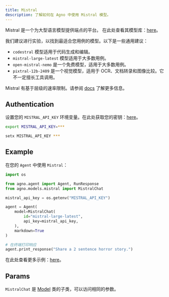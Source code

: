 ```yaml
---
title: Mistral
description: 了解如何在 Agno 中使用 Mistral 模型。
---
```


Mistral 是一个为大型语言模型提供端点的平台。
在此处查看其模型库：[here](https://docs.mistral.ai/getting-started/models/models_overview/)。

我们建议进行实验，以找到最适合您用例的模型。以下是一些通用建议：

- `codestral` 模型适用于代码生成和编辑。
- `mistral-large-latest` 模型适用于大多数用例。
- `open-mistral-nemo` 是一个免费模型，适用于大多数用例。
- `pixtral-12b-2409` 是一个视觉模型，适用于 OCR、文档转录和图像比较。它不一定擅长工具调用。

Mistral 有基于层级的速率限制。请参阅 [docs](https://docs.mistral.ai/deployment/laplateforme/tier/) 了解更多信息。

## Authentication

设置您的 `MISTRAL_API_KEY` 环境变量。在此处获取您的密钥：[here](https://console.mistral.ai/api-keys/)。

<CodeGroup>

```bash Mac
export MISTRAL_API_KEY=***
```

```bash Windows
setx MISTRAL_API_KEY ***
```

</CodeGroup>

## Example

在您的 `Agent` 中使用 `Mistral`：

<CodeGroup>

```python agent.py
import os

from agno.agent import Agent, RunResponse
from agno.models.mistral import MistralChat

mistral_api_key = os.getenv("MISTRAL_API_KEY")

agent = Agent(
    model=MistralChat(
        id="mistral-large-latest",
        api_key=mistral_api_key,
    ),
    markdown=True
)

# 在终端打印响应
agent.print_response("Share a 2 sentence horror story.")

```

</CodeGroup>

<Note> 在此处查看更多示例：[here](../examples/models/mistral)。 </Note>

## Params

<Snippet file="model-mistral-params.mdx" />

`MistralChat` 是 [Model](/reference/models/model) 类的子类，可以访问相同的参数。